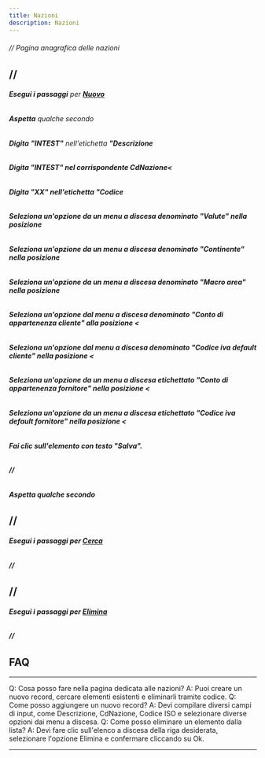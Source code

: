 ```yaml
---
title: Nazioni
description: Nazioni
---
```

###### // Pagina anagrafica delle nazioni

//
--

###### **Esegui i passaggi** per **[Nuovo](Nuovo)**

###### **Aspetta** qualche secondo

###### **Digita** **"INTEST"** nell'etichetta **"Descrizione**

###### ****Digita** **"INTEST"** nel corrispondente **CdNazione<****

###### ******Digita** **"XX"** nell'etichetta **"Codice******

###### ********Seleziona** un'opzione da un menu a discesa denominato **"Valute"** nella posizione******

###### **********Seleziona** un'opzione da un menu a discesa denominato **"Continente"** nella posizione********

###### ************Seleziona** un'opzione da un menu a discesa denominato **"Macro area"** nella posizione**********

###### **************Seleziona** un'opzione dal menu a discesa denominato **"Conto di appartenenza cliente"** alla posizione <************

###### **************Seleziona** un'opzione dal menu a discesa denominato **"Codice iva default cliente"** nella posizione <************

###### **************Seleziona** un'opzione da un menu a discesa etichettato **"Conto di appartenenza fornitore"** nella posizione <************

###### **************Seleziona** un'opzione da un menu a discesa etichettato **"Codice iva default fornitore"** nella posizione <************

###### **************Fai clic** sull'elemento con **testo "Salva"**.************

###### ************//************

###### **************Aspetta** qualche secondo************

************//************
--------------------------

###### **************Esegui i passaggi** per **[Cerca](Cerca)**************

###### ************//************

************//************
--------------------------

###### **************Esegui i passaggi** per **[Elimina](Elimina)**************

###### ************//************

************FAQ************
---------------------------

************

Q: Cosa posso fare nella pagina dedicata alle nazioni? A: Puoi creare un nuovo record, cercare elementi esistenti e eliminarli tramite codice. Q: Come posso aggiungere un nuovo record? A: Devi compilare diversi campi di input, come Descrizione, CdNazione, Codice ISO e selezionare diverse opzioni dai menu a discesa. Q: Come posso eliminare un elemento dalla lista? A: Devi fare clic sull'elenco a discesa della riga desiderata, selezionare l'opzione Elimina e confermare cliccando su Ok.

************
